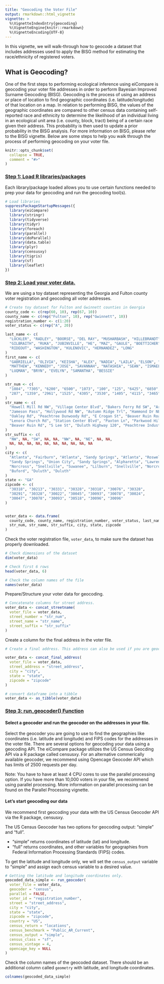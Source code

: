 ```yaml
---
title: "Geocoding the Voter File"
output: rmarkdown::html_vignette
vignette: >
  %\VignetteIndexEntry{geocoding}
  %\VignetteEngine{knitr::rmarkdown}
  %\VignetteEncoding{UTF-8}
---
```


In this vignette, we will walk-through how to geocode a dataset that includes addresses used to apply the BISG method for estimating the race/ethnicity of registered voters.


## What is Geocoding?

One of the first steps to performing ecological inference using eiCompare is geocoding your voter file addresses in order to perform Bayesian Improved Surname Geocoding (BISG).  Geocoding is the process of using an address or place of location to find geographic coordinates (i.e. latitude/longitude) of that location on a map. In relation to performing BISG, the values of the geographic coordinates are compared to other census data containing self-reported race and ethnicity to determine the likelihood of an individual living in an ecological unit area (i.e. county, block, tract) being of a certain race given their address. This probability is then used to update a prior probability in the BISG analysis. For more information on BISG, please refer to the BISG vignette. Below are some steps to help you walk through the process of performing geocoding on your voter file. 

```r
knitr::opts_chunk$set(
  collapse = TRUE,
  comment = "#>"
)
```

### <u>Step 1: Load R libraries/packages</u>

Each library/package loaded allows you to use certain functions needed to prep your data for geocoding and run the geocoding tool(s).
```r
# Load libraries
suppressPackageStartupMessages({
  library(eiCompare)
  library(stringr)
  library(tidyverse)
  library(tidyr)
  library(foreach)
  library(parallel)
  library(doParallel)
  library(data.table)
  library(plyr)
  library(censusxy)
  library(tigris)
  library(sf)
  library(leaflet)
})
```

### <u>Step 2: Load your voter data.</u>

We are using a toy dataset representing the Georgia and Fulton county 
voter registration and geocoding all voter addresses.
```r
# Create toy dataset for Fulton and Gwinnett counties in Georgia
county_code <- c(rep(60, 10), rep(67, 10))
county_name <- c(rep("Fulton", 10), rep("Gwinnett", 10))
registration_number <- c(1:20)
voter_status <- c(rep("A", 20))

last_name <- c(
  "LOCKLER", "RADLEY", "BOORSE", "DEL RAY", "MUSHARBASH", "HILLEBRANDT", "HELME",
  "GILBRAITH", "RUKA", "JUBINVILLE", "HE", "MAZ", "GAULE", "BOETTICHER", "MCMELLEN",
  "RIDEOUT", "WASHINGTON", "KULENOVIC", "HERNANDEZ", "LONG"
)
first_name <- c(
  "GABRIELLA", "OLIVIA", "KEISHA", "ALEX", "NADIA", "LAILA", "ELSON", "JOY",
  "MATTHEW", "KENNEDY", "JOSE", "SAVANNAH", "NATASHIA", "SEAN", "ISMAEL",
  "LUQMAN", "BRYN", "EVELYN", "SAMANTHA", "BESSIE"
)

str_num <- c(
  "1084", "7305", "6200", "6500", "1073", "100", "125", "6425", "6850", "900",
  "287", "1359", "2961", "1525", "4305", "3530", "1405", "4115", "3465", "3655"
)
str_name <- c(
  "Howell Mill Rd NW", "Village Center Blvd", "Bakers Ferry Rd SW", "Aria Blvd",
  "Jameson Pass", "Hollywood Rd NW", "Autumn Ridge Trl", "Hammond Dr NE",
  "Oakley Rd", "Peachtree Dunwoody Rd", "E Crogan St", "Beaver Ruin Road",
  "Lenora Church Rd", "Station Center Blvd", "Paxton Ln", "Parkwood Hills Ct",
  "Beaver Ruin Rd", "S Lee St", "Duluth Highway 120", "Peachtree Industrial Blvd"
)
str_suffix <- c(
  "NW", NA, "SW", NA, NA, "NW", NA, "NE", NA, NA,
  NA, NA, NA, NA, NA, NA, NA, NA, NA, NA
)
city <- c(
  "Atlanta", "Fairburn", "Atlanta", "Sandy Springs", "Atlanta", "Roswell",
  "Sandy Springs", "Union City", "Sandy Springs", "Alpharetta", "Lawrenceville",
  "Norcross", "Snellville", "Suwanee", "Lilburn", "Snellville", "Norcross",
  "Buford", "Duluth", "Duluth"
)
state <- "GA"
zipcode <- c(
  "30318", "30213", "30331", "30328", "30318", "30076", "30328",
  "30291", "30328", "30022", "30045", "30093", "30078", "30024",
  "30047", "30078", "30093", "30518", "30096", "30096"
)


voter_data <- data.frame(
  county_code, county_name, registration_number, voter_status, last_name, first_name,
  str_num, str_name, str_suffix, city, state, zipcode
)
```


Check the voter registration file, `voter_data`, to make sure the dataset 
has properly downloaded.
```r
# Check dimensions of the dataset
dim(voter_data)

# Check first 6 rows
head(voter_data, 6)

# Check the column names of the file
names(voter_data)
```

Prepare/Structure your voter data for geocoding.
```r
# Concatenate columns for street address.
voter_data <- concat_streetname(
  voter_file = voter_data,
  street_number = "str_num",
  street_name = "str_name",
  street_suffix = "str_suffix"
)
```

Create a column for the final address in the voter file.
```r
# Create a final address. This address can also be used if you are geocoding with the Opencage API.

voter_data <- concat_final_address(
  voter_file = voter_data,
  street_address = "street_address",
  city = "city",
  state = "state",
  zipcode = "zipcode"
)
```

```r
# convert dataframe into a tibble
voter_data <- as_tibble(voter_data)
```

### <u>Step 3: run_geocoder() Function</u>

#### <b>Select a geocoder and run the geocoder on the addresses in your file.</b>

Select the geocoder you are going to use to find the geographies like coordinates (i.e. latitude and longitude) and FIPS codes for the addresses in the voter file. There are several options for geocoding your data using a geocoding API.  The eiCompare package utilizes the US Census Geocding API via a R package called censusxy. For an alternative commerically available geocoder, we recommend using Opencage Geocoder API which has limits of 2500 requests per day.

Note: You have to have at least 4 CPU cores to use the parallel processing option. If you have more than 10,000 voters in your file, we recommend using parallel processing. More information on parallel processing can be found on the Parallel Processing vignette.


#### <b>Let's start geocoding our data</b>

We recommend first geocoding your data with the US Census Geocoder API via the R package, censusxy.

The US Census Geocoder has two options for geocoding output: "simple" and "full".

+ "simple" returns coordinates of latitude (lat) and longitude. 
+ "full" returns coordinates, and other variables for geographies from Federal Information Processing Standards (FIPS) codes.

To get the latitude and longitude only, we will set the `census_output` variable to "simple" and assign each census variable to a desired value. 
```r
# Getting the latitude and longitude coordinates only.
geocoded_data_simple <- run_geocoder(
  voter_file = voter_data,
  geocoder = "census",
  parallel = FALSE,
  voter_id = "registration_number",
  street = "street_address",
  city = "city",
  state = "state",
  zipcode = "zipcode",
  country = "US",
  census_return = "locations",
  census_benchmark = "Public_AR_Current",
  census_output = "simple",
  census_class = "sf",
  census_vintage = 4,
  opencage_key = NULL
)
```


Check the column names of the geocoded dataset. There should be an additional column called `geometry` with latitude, and longitude coordinates.
```r
colnames(geocoded_data_simple)
```


<!-- Next, we will use parallel processing to make our geocoder run faster by setting `parallel`=`TRUE` and obtain simple geographies by setting `census_output`="simple". -->
<!-- ```{r, results="hide", message=FALSE} -->
<!-- # Getting the latitude and longitude coordinates only. -->
<!-- geocoded_data_simple_para <- run_geocoder( -->
<!--   voter_file = voter_data, -->
<!--   geocoder = "census", -->
<!--   parallel = TRUE, -->
<!--   voter_id = "registration_number", -->
<!--   street = "street_address", -->
<!--   city = "city", -->
<!--   state = "state", -->
<!--   zipcode = "zipcode", -->
<!--   country = "US", -->
<!--   census_return = "locations", -->
<!--   census_benchmark = "Public_AR_Current", -->
<!--   census_output = "simple", -->
<!--   census_class = "sf", -->
<!--   census_vintage = 4, -->
<!--   opencage_key = NULL -->
<!-- ) -->
<!-- ``` -->

<!-- The voter file now includes latitude and longitude points. -->
<!-- ```{r} -->
<!-- head(geocoded_data_simple_para) -->
<!-- ``` -->

<!-- Using parallel processing, we geocoded addresses much faster, even though the difference is seconds apart. We will now demonstrate how to add the the coordinates and FIPS codes by setting the `census_output` variable to "full". -->
<!-- ```{r, results="hide", message=FALSE} -->
<!-- geocoded_data_full_geo <- run_geocoder( -->
<!--   voter_file = voter_data, -->
<!--   geocoder = "census", -->
<!--   parallel = TRUE, -->
<!--   voter_id = "registration_number", -->
<!--   street = "street_address", -->
<!--   city = "city", -->
<!--   state = "state", -->
<!--   zipcode = "zipcode", -->
<!--   country = "US", -->
<!--   census_return = "geographies", -->
<!--   census_benchmark = "Public_AR_Current", -->
<!--   census_output = "full", -->
<!--   census_class = "sf", -->
<!--   census_vintage = 4, -->
<!--   opencage_key = NULL -->
<!-- ) -->
<!-- ``` -->


<!-- The `geocoded_data_full_geo` should be an additional column called `geometry` with latitude, longitude coordinates, and other variables for geographies. -->
<!-- ```{r} -->
<!-- # Check the first six rows of the geocoded_dataset object -->
<!-- head(geocoded_data_full_geo) -->
<!-- ``` -->


<!-- If there are any missing geocoded addresses, use the run_geocoder() function to re-run the geocoder on those missing geocoded addresses. We will use the `geocoded_data_full_geo` data to demonstrate how to re-run the geocoder on missing addresses. -->
<!-- ```{r, warning=FALSE, message=FALSE, results="hide"} -->
<!-- # The number of rows missing in new dataframe -->
<!-- num_miss_geo <- nrow(voter_data) - nrow(geocoded_data_full_geo) -->

<!-- # Only re-run the geocoder if missing data is present. -->
<!-- if (num_miss_geo > 0) { -->

<!--   # Find non-geocoded data -->
<!--   missing_lonlat_df <- anti_join(voter_data, as.data.frame(geocoded_data_full_geo)) -->

<!--   # Run the geocoder on the missing data -->
<!--   rerun_data <- run_geocoder( -->
<!--     voter_file = missing_lonlat_df, -->
<!--     geocoder = "census", -->
<!--     parallel = TRUE, -->
<!--     voter_id = "registration_number", -->
<!--     street = "street_address", -->
<!--     city = "city", -->
<!--     state = "state", -->
<!--     zipcode = "zipcode", -->
<!--     country = "US", -->
<!--     census_return = "geographies", -->
<!--     census_benchmark = "Public_AR_Current", -->
<!--     census_output = "full", -->
<!--     census_class = "sf", -->
<!--     census_vintage = 4, -->
<!--     opencage_key = NULL -->
<!--   ) -->
<!-- } -->
<!-- ``` -->


<!-- Some of the missing addresses were able to be geocoded. Next, we will combine the newly geocoded data from the `rerun_data` object and the original geocoded data, `geocoded_data`, object. -->
<!-- ```{r} -->
<!-- geo_combined <- rbind(geocoded_data_full_geo, rerun_data) -->
<!-- ``` -->


<!-- ```{r} -->
<!-- # Check the dimensions of the combined geocoded voter registration dataset -->
<!-- dim(geo_combined) -->

<!-- # rename columns to US Census FIPS code variable names -->
<!-- names(geo_combined)[names(geo_combined) == "cxy_state_id"] <- "STATEFP10" -->
<!-- names(geo_combined)[names(geo_combined) == "cxy_county_id"] <- "COUNTYFP10" -->
<!-- names(geo_combined)[names(geo_combined) == "cxy_tract_id"] <- "TRACTCE10" -->
<!-- names(geo_combined)[names(geo_combined) == "cxy_block_id"] <- "BLOCKCE10" -->
<!-- ``` -->

<!-- ```{r} -->
<!-- geo_combined_df <- as.data.frame(geo_combined) -->
<!-- class(geo_combined_df) -->
<!-- ``` -->

<!-- ### <u>Step 4: Plot your geocoded data</u> -->
<!-- We will map the area or ecological unit we are interested in using the tigris package for loading in US Census shapefiles. -->

<!-- ```{r, warning=FALSE, message=FALSE, results="hide"} -->
<!-- # Load shapefile for the state of Georgia using tigris package -->
<!-- shape_file <- counties(state = "GA") -->

<!-- # Concatenate the state and county codes into column called fips -->
<!-- shape_file$fips <- paste0(shape_file$STATEFP, shape_file$COUNTYFP) -->

<!-- # Filter shape_file for the counties: Gwinnett and Fulton using the tigris package -->
<!-- shape_file <- shape_file[shape_file$fips == "13121" | shape_file$fips == "13135", ] -->
<!-- shape_file$fulton <- ifelse(shape_file$fips == "13121", 1, 0) -->
<!-- shape_file$gwinnett <- ifelse(shape_file$fips == "13121", 1, 0) -->
<!-- ``` -->


<!-- ```{r, warning=FALSE, message=FALSE, results="hide"} -->
<!-- # Map shape_file -->
<!-- county_shape <- map_shape_file( -->
<!--   shape_file = shape_file, -->
<!--   crs = "+proj=latlong +ellps=GRS80 +no_defs", -->
<!--   title = "Gwinnett and Fulton counties" -->
<!-- ) -->
<!-- ``` -->


<!-- We now will look at the block level of Fulton and Gwinnett county. -->
<!-- ```{r, warning=FALSE, message=FALSE, results="hide"} -->
<!-- # Load shape file using tidycensus -->
<!-- gwin_fulton_blocks <- blocks(state = "GA", county = c("Gwinnett", "Fulton")) -->

<!-- # Concatenate the state and county codes into column called fips -->
<!-- gwin_fulton_blocks$fips <- paste0(gwin_fulton_blocks$STATEFP, gwin_fulton_blocks$COUNTYFP) -->
<!-- ``` -->


<!-- ```{r, warning=FALSE, message=FALSE, results="hide"} -->
<!-- gwin_fulton_map <- map_shape_points( -->
<!--   voter_file = geo_combined_df, -->
<!--   shape_file = gwin_fulton_blocks, -->
<!--   crs = "+proj=longlat +ellps=GRS80", -->
<!--   title = "Gwinnett and Fulton Counties - All Registered Voters" -->
<!-- ) -->
<!-- ``` -->
